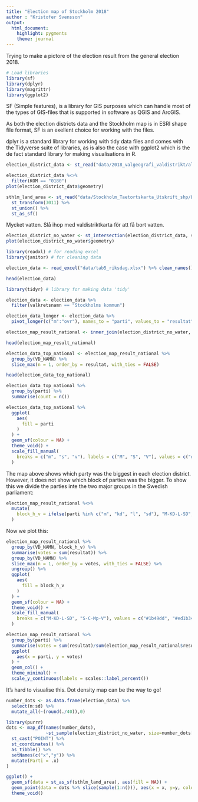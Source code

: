 ```yaml
---
title: "Election map of Stockholm 2018"
author : "Kristofer Svensson"
output: 
  html_document: 
    highlight: pygments
    theme: journal
---
```


Trying to make a pictore of the election result from the general election 2018. 

```r
# Load libraries
library(sf)
library(dplyr)
library(magrittr)
library(ggplot2)
```

SF (Simple features), is a library for GIS purposes which can handle most of the types of GIS-files that is supported in software as QGIS and ArcGIS. 

As both the election districts data and the Stockholm map is in ESRI shape file format, SF is an exellent choice for working with the files.

dplyr is a standard library for working with tidy data files and comes with the Tidyverse suite of libraries, as is also the case with ggplot2 which is the de fact standard library for making visualisations in R.

```r
election_district_data <- st_read("data/2018_valgeografi_valdistrikt/alla_valdistrikt.shp") %>% st_transform(3011)
```

```r
election_district_data %<>%
  filter(KOM == "0180") 
plot(election_district_data$geometry)
```

```r
sthlm_land_area <- st_read("data/Stockholm_Taetortskarta_Utskrift_shp/Land_area.shp") %>% 
  st_transform(3011) %>%
  st_union() %>% 
  st_as_sf()
```

Mycket vatten. Slå ihop med valdistriktkarta för att få bort vatten.

```r
election_district_no_water <- st_intersection(election_district_data, sthlm_land_area)
plot(election_district_no_water$geometry)
```

```r
library(readxl) # for reading excel
library(janitor) # for cleaning data

election_data <- read_excel("data/tab5_riksdag.xlsx") %>% clean_names() %>% remove_empty()

head(election_data)
```

```r
library(tidyr) # library for making data 'tidy'

election_data <- election_data %>% 
  filter(valkretsnamn == "Stockholms kommun")

election_data_longer <- election_data %>%
  pivot_longer(c("m":"ovr"), names_to = "parti", values_to = "resultat")
```

```r
election_map_result_national <- inner_join(election_district_no_water, election_data_longer, by = c("VD_NAMN" = "valdistriktsnamn"))

head(election_map_result_national)
```

```r
election_data_top_national <- election_map_result_national %>%
  group_by(VD_NAMN) %>%
  slice_max(n = 1, order_by = resultat, with_ties = FALSE)

head(election_data_top_national)
```

```r
election_data_top_national %>%
  group_by(parti) %>%
  summarise(count = n())
```
```r
election_data_top_national %>%
  ggplot(
    aes(
      fill = parti
    )
  ) +
  geom_sf(colour = NA) + 
  theme_void() + 
  scale_fill_manual(
    breaks = c("m", "s", "v"), labels = c("M", "S", "V"), values = c("#1b49dd", "#ed1b34", "#b00000")
  )
```
The map above shows which party was the biggest in each election district. However, it does not show which block of parties was the bigger. 
To show this we divide the parties inte the two major groups in the Swedish parliament:
```r
election_map_result_national %<>% 
  mutate(
    block_h_v = ifelse(parti %in% c("m", "kd", "l", "sd"), "M-KD-L-SD", "S-C-Mp-V")
  )
```
Now we plot this:
```r
election_map_result_national %>%
  group_by(VD_NAMN, block_h_v) %>%
  summarise(votes = sum(resultat)) %>%
  group_by(VD_NAMN) %>%
  slice_max(n = 1, order_by = votes, with_ties = FALSE) %>%
  ungroup() %>%
  ggplot(
    aes(
      fill = block_h_v
    )
  ) +
  geom_sf(colour = NA) + 
  theme_void() + 
  scale_fill_manual(
    breaks = c("M-KD-L-SD", "S-C-Mp-V"), values = c("#1b49dd", "#ed1b34")
  )
```
```r
election_map_result_national %>%
  group_by(parti) %>%
  summarise(votes = sum(resultat)/sum(election_map_result_national$resultat)) %>%
  ggplot(
    aes(x = parti, y = votes)
  ) +
  geom_col() +
  theme_minimal() +
  scale_y_continuous(labels = scales::label_percent())
```
It's hard to visualise this.
Dot density map can be the way to go! 
  
```r
number_dots <- as.data.frame(election_data) %>%
  select(m:sd) %>%
  mutate_all(~(round(./40)),0)
```

```r
library(purrr)
dots <- map_df(names(number_dots),
               ~st_sample(election_district_no_water, size=number_dots[,.x], type = 'random') %>%
  st_cast("POINT") %>%
  st_coordinates() %>%
  as_tibble() %>%  
  setNames(c("x","y")) %>% 
  mutate(Parti = .x)
)
```

```r
ggplot() +
  geom_sf(data = st_as_sf(sthlm_land_area), aes(fill = NA)) +
  geom_point(data = dots %>% slice(sample(1:n())), aes(x = x, y=y, color=Parti),alpha = 0.5) +
  theme_void()
```


